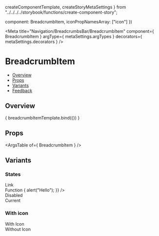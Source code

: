   createComponentTemplate,
  createStoryMetaSettings
} from "../../../../storybook/functions/create-component-story";

  component: BreadcrumbItem,
  iconPropNamesArray: ["icon"]
})

<Meta
  title="Navigation/BreadcrumbsBar/BreadcrumbItem"
  component={ BreadcrumbItem }
  argType={ metaSettings.argTypes }
  decorators={ metaSettings.decorators }
/>

<!--- Component template -->


<!--- Component documentation -->

# BreadcrumbItem
- [Overview](#overview)
- [Props](#props)
- [Variants](#variants)
- [Feedback](#feedback)

## Overview
<Canvas>
  <Story name="Overview"
         args={ { text: "Workspace", icon: Workspace } }>
    { breadcrumbItemTemplate.bind({}) }
  </Story>
</Canvas>

## Props
<ArgsTable of={ BreadcrumbItem } />

## Variants
### States
<Canvas>
  <Story name="States">
    <div className="monday-storybook-breadcrumb-item_column-wrapper">
      <div className="monday-storybook-breadcrumb-item_row-wrapper">
        <span>Link</span>
        <BreadcrumbsBar type={BreadcrumbsBar.types.NAVIGATION}>
          <BreadcrumbItem text="Workspace" icon={Workspace} link="https://www.google.com" />
        </BreadcrumbsBar>
      </div>
      <div className="monday-storybook-breadcrumb-item_row-wrapper">
        <span>Function</span>
        <BreadcrumbsBar type={BreadcrumbsBar.types.NAVIGATION}>
          <BreadcrumbItem
            text="Workspace"
            icon={Workspace}
            onClick={() => {
              alert("Hello");
            }}
          />
        </BreadcrumbsBar>
      </div>
      <div className="monday-storybook-breadcrumb-item_row-wrapper">
        <span>Disabled</span>
        <BreadcrumbsBar>
          <BreadcrumbItem text="Workspace" icon={Workspace} disabled />
        </BreadcrumbsBar>
      </div>
      <div className="monday-storybook-breadcrumb-item_row-wrapper">
        <span>Current</span>
        <BreadcrumbsBar>
          <BreadcrumbItem text="Workspace" icon={Workspace} isCurrent />
        </BreadcrumbsBar>
      </div>
    </div>
  </Story>
</Canvas>

### With icon
<Canvas>
  <Story name="With icon">
    <div className="monday-storybook-breadcrumb-item_column-wrapper">
      <div className="monday-storybook-breadcrumb-item_row-wrapper">
        <span>With Icon</span>
        <BreadcrumbsBar>
          <BreadcrumbItem text="Workspace" icon={Workspace} />
        </BreadcrumbsBar>
      </div>
      <div className="monday-storybook-breadcrumb-item_row-wrapper">
        <span>Without Icon</span>
        <BreadcrumbsBar>
        <BreadcrumbItem text="Workspace" />
        </BreadcrumbsBar>
      </div>
    </div>
  </Story>
</Canvas>
